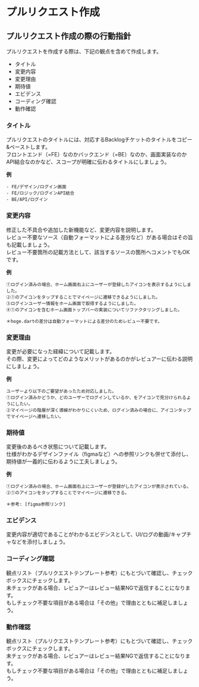 # プルリクエスト作成

## プルリクエスト作成の際の行動指針

プルリクエストを作成する際は、下記の観点を含めて作成します。  

- タイトル
- 変更内容
- 変更理由
- 期待値
- エビデンス
- コーディング確認
- 動作確認

### タイトル
プルリクエストのタイトルには、対応するBacklogチケットのタイトルをコピー&ペーストします。  
フロントエンド（=FE）なのかバックエンド（=BE）なのか、画面実装なのかAPI結合なのかなど、スコープが明確に伝わるタイトルにしましょう。  

**例**

```
- FE/デザイン/ログイン画面
- FE/ロジック/ログインAPI結合
- BE/API/ログイン
```

### 変更内容

修正した不具合や追加した新機能など、変更内容を説明します。  
レビュー不要なソース（自動フォーマットによる差分など）がある場合はその旨も記載しましょう。  
レビュー不要箇所の記載方法として、該当するソースの箇所へコメントでもOKです。  

**例**

```
①ログイン済みの場合、ホーム画面右上にユーザーが登録したアイコンを表示するようにしました。
②①のアイコンをタップすることでマイページに遷移できるようにしました。
③ログインユーザー情報をホーム画面で取得するようにしました。
④①のアイコンを含むホーム画面トップバーの実装についてリファクタリングしました。

＊hoge.dartの差分は自動フォーマットによる差分のためレビュー不要です。
```

### 変更理由

変更が必要になった経緯について記載します。  
その際、変更によってどのようなメリットがあるのかがレビュアーに伝わる説明にしましょう。  

**例**

```
ユーザーより以下のご要望があったため対応しました。
①ログイン済みかどうか、どのユーザーでログインしているか、をアイコンで見分けられるようにしたい。
②マイページの階層が深く導線がわかりにくいため、ログイン済みの場合に、アイコンタップでマイページへ遷移したい。
```

### 期待値

変更後のあるべき状態について記載します。  
仕様がわかるデザインファイル（figmaなど）への参照リンクも併せて添付し、期待値が一義的に伝わるように工夫しましょう。  

**例**

```
①ログイン済みの場合、ホーム画面右上にユーザーが登録がしたアイコンが表示されている。
②①のアイコンをタップすることでマイページに遷移できる。

＊参考: [figma参照リンク]
```

### エビデンス

変更内容が適切であることがわかるエビデンスとして、UI/ログの動画/キャプチャなどを添付しましょう。  

### コーディング確認

観点リスト（プルリクエストテンプレート参考）にもとづいて確認し、チェックボックスにチェックします。  
未チェックがある場合、レビュアーはレビュー結果NGで返信することになります。  
もしチェック不要な項目がある場合は「その他」で理由とともに補足しましょう。  

### 動作確認

観点リスト（プルリクエストテンプレート参考）にもとづいて確認し、チェックボックスにチェックします。  
未チェックがある場合、レビュアーはレビュー結果NGで返信することになります。  
もしチェック不要な項目がある場合は「その他」で理由とともに補足しましょう。  